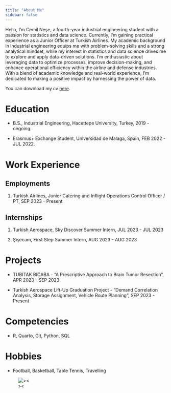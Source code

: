 ```yaml
---
title: "About Me"
sidebar: false 
---
```



Hello, I'm Cemil Neşe, a fourth-year industrial engineering student with a passion for statistics and data science. Currently, I'm gaining practical experience as a Junior Officer at Turkish Airlines. My academic background in industrial engineering equips me with problem-solving skills and a strong analytical mindset, while my interest in statistics and data science drives me to explore and apply data-driven solutions. I'm enthusiastic about leveraging data to optimize processes, improve decision-making, and enhance operational efficiency within the airline and defense industries. With a blend of academic knowledge and real-world experience, I'm dedicated to making a positive impact by harnessing the power of data.

You can download my cv [here](Cemil Neşe.pdf).


# Education

-   B.S., Industrial Engineering, Hacettepe University, Turkey, 2019 - ongoing.

-   Erasmus+ Exchange Student, Universidad de Malaga, Spain, FEB 2022 - JUL 2022.

# Work Experience

## Employments

1.  Turkish Airlines, Junior Catering and Inflight Operations Control          Officer / PT, SEP 2023 - Present

## Internships

1.  Turkish Aerospace, Sky Discover Summer Intern, JUL 2023 - JUL 2023

2.  Şişecam, First Step Summer Intern, AUG 2023 - AUG 2023

# Projects

-   TUBITAK BICABA - "A Prescriptive Approach to Brain Tumor Resection", APR 2023 - SEP 2023

-   Turkish Aerospace Lift-Up Graduation Project - "Demand Correlation    Analysis, Storage Assignment, Vehicle Route Planning", SEP 2023 - Present

# Competencies

-   R, Quarto, Git, Python, SQL

# Hobbies

-   Football, Basketball, Table Tennis, Travelling

![><](images\dataaa.png)

